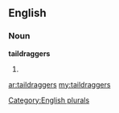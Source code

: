 ==English==

===Noun===
'''taildraggers'''

# {{plural of|[[taildragger]]}}

[[Category:English plurals]]

[[ar:taildraggers]]
[[my:taildraggers]]